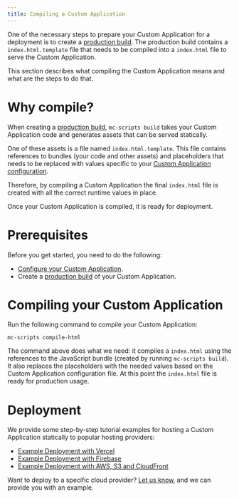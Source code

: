 ```yaml
---
title: Compiling a Custom Application
---
```


One of the necessary steps to prepare your Custom Application for a deployment is to create a [production build](/deployment/production-build). The production build contains a `index.html.template` file that needs to be compiled into a `index.html` file to serve the Custom Application.

This section describes what compiling the Custom Application means and what are the steps to do that.

# Why compile?

When creating a [production build](/deployment/production-build), `mc-scripts build` takes your Custom Application code and generates assets that can be served statically.

One of these assets is a file named `index.html.template`. This file contains references to bundles (your code and other assets) and placeholders that needs to be replaced with values specific to your [Custom Application configuration](/development/application-config).

Therefore, by compiling a Custom Application the final `index.html` file is created with all the correct runtime values in place.

Once your Custom Application is compiled, it is ready for deployment.

# Prerequisites

Before you get started, you need to do the following:

- [Configure your Custom Application](/development/application-config).
- Create a [production build](/deployment/production-build) of your Custom Application.

# Compiling your Custom Application

Run the following command to compile your Custom Application:

```console
mc-scripts compile-html
```

The command above does what we need: it compiles a `index.html` using the references to the JavaScript bundle (created by running `mc-scripts build`). It also replaces the placeholders with the needed values based on the Custom Application configuration file. At this point the `index.html` file is ready for production usage.

# Deployment

We provide some step-by-step tutorial examples for hosting a Custom Application statically to popular hosting providers:

- [Example Deployment with Vercel](/deployment/example-deployment-vercel)
- [Example Deployment with Firebase](/deployment/example-deployment-firebase)
- [Example Deployment with AWS, S3 and CloudFront](/deployment/example-deployment-aws-s3-cloudfront)

<Info>

Want to deploy to a specific cloud provider? [Let us know](https://github.com/commercetools/merchant-center-application-kit/issues/new/choose), and we can provide you with an example.

</Info>
